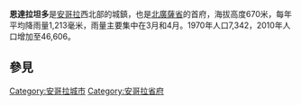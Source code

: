 {{Infobox settlement
<!--See the Table at Infobox Settlement for all fields and descriptions of usage-->
<!-- Basic info  ---------------->
|name          = 恩達拉坦多
|other_name             =
|native_name            =  <!-- for cities whose native name is not in English -->
|nickname               = 
|settlement_type        = 
|motto                  =
<!-- images and maps  ----------->
|image_skyline          = 
|imagesize              = 
|image_caption          = 
|image_flag             = 
|flag_size              =
|image_seal             = 
|seal_size              =
|image_shield           = 
|shield_size            =
|image_map              = 
|mapsize                =
|map_caption            = 
|pushpin_map            = Angola<!-- the name of a location map as per http://en.wikipedia.org/wiki/Template:Location_map -->
|pushpin_label_position =right
|pushpin_mapsize        =300
|pushpin_map_caption    =
<!-- Location ------------------>
|coordinates_region     = AO
|subdivision_type       = 國家
|subdivision_name       = {{flag|Angola}}
|subdivision_type1      = 省
|subdivision_name1      = [[北廣薩省|北廣薩省]]
|subdivision_type2      =
|subdivision_name2      = 
|subdivision_type3      =
|subdivision_name3      = 
|<!-- Politics ----------------->
|government_footnotes   =
|government_type        =
|leader_title           =
|leader_name            =
|leader_title1          =  <!-- for places with, say, both a mayor and a city manager -->
|leader_name1           =
|established_title      =  <!-- Settled -->
|established_date       = 
<!-- Area    --------------------->
|area_magnitude         = 
|unit_pref                =Imperial <!--Enter: Imperial, if Imperial (metric) is desired-->
|area_footnotes           =
|area_total_km2           =  <!-- ALL fields dealing with a measurements are subject to automatic unit conversion-->
|area_land_km2            = <!--See table @ Template:Infobox Settlement for details on automatic unit conversion-->
<!-- Population   ----------------------->
|population_as_of               =
|population_footnotes           =
|population_note                =
|population_total               =
|population_density_km2         =
|population_density_sq_mi       =
|population_metro               =
|population_density_metro_km2   =
|population_density_metro_sq_mi =
|population_blank1_title        =Ethnicities
|population_blank1              =
|population_density_blank1_km2 =   
|population_density_blank1_sq_mi =
<!-- General information  --------------->
|timezone               =[[西非時間|西非時間]] 
|utc_offset             = +1
|timezone_DST           = 
|utc_offset_DST         = 
|latd=9|latm=18|lats= |latNS=S
|longd=14|longm=55|longs=|longEW=E
|elevation_footnotes    =  <!--for references: use <ref> </ref> tags-->
|elevation_m            = 
|elevation_ft           =
<!-- Area/postal codes & others -------->
|postal_code_type       =  <!-- enter ZIP code, Postcode, Post code, Postal code... -->
|postal_code            =
|area_code              =
|blank_name             =
|blank_info             =
|blank1_name            =
|blank1_info            =
|website                = 
|footnotes              = 
}} 

'''恩達拉坦多'''是[[安哥拉|安哥拉]]西北部的城鎮，也是[[北廣薩省|北廣薩省]]的首府，海拔高度670米，每年平均降雨量1,213毫米，雨量主要集中在3月和4月。1970年人口7,342，2010年人口增加至46,606。
== 參見 ==
{{Portal|安哥拉|Flag of Angola.svg}}
 
{{coord|9|18|S|14|55|E|region:AO_type:city|display=title}}

[[Category:安哥拉城市|Category:安哥拉城市]]
[[Category:安哥拉省府|Category:安哥拉省府]]